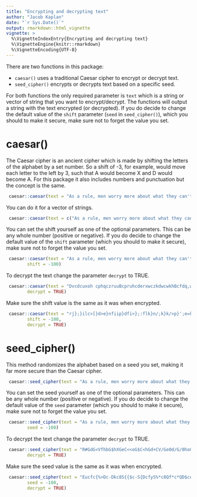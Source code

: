 ```yaml
---
title: "Encrypting and decrypting text"
author: "Jacob Kaplan"
date: "`r Sys.Date()`"
output: rmarkdown::html_vignette
vignette: >
  %\VignetteIndexEntry{Encrypting and decrypting text}
  %\VignetteEngine{knitr::rmarkdown}
  %\VignetteEncoding{UTF-8}
---
```


There are two functions in this package:

* `caesar()` uses a traditional Caesar cipher to encrypt or decrypt text.    
* `seed_cipher()` encrypts or decrypts text based on a specific seed.

For both functions the only required parameter is `text` which is a string or vector of string that you want to encrypt/decrypt. The functions will output a string with the text encrypted (or decrypted). If you do decide to change the default value of the `shift` parameter (`seed` in `seed_cipher()`), which you should to make it secure, make sure not to forget the value you set.

# caesar()

The Caesar cipher is an ancient cipher which is made by shifting the letters of the alphabet by a set number. So a shift of -3, for example, would move each letter to the left by 3, such that A would become X and D would become A. For this package it also includes numbers and punctuation but the concept is the same.  

```r
 caesar::caesar(text = "As a rule, men worry more about what they can't see than about what they can.")
```

You can do it for a vector of strings.

```r
 caesar::caesar(text = c("As a rule, men worry more about what they can't see than about what they can.", "The best way of avenging thyself is not to become like the wrong doer."))
```

You can set the shift yourself as one of the optional parameters. This can be any whole number (positive or negative). If you do decide to change the default value of the `shift` parameter (which you should to make it secure), make sure not to forget the value you set.

```r
 caesar::caesar(text = "As a rule, men worry more about what they can't see than about what they can.", 
        shift = -100)
```

To decrypt the text change the parameter `decrypt` to TRUE.  

```r
 caesar::caesar(text = "Dvcdcuxoh cphqczruuBcpruhcderxwczkdwcwkhBcfdq,wcvhhcwkdqcderxwczkdwcwkhBcfdqa",
        decrypt = TRUE)
```

Make sure the shift value is the same as it was when encrypted.

```r
 caesar::caesar(text = "rj};}ilc>[}d>e}nfiip}dfi>};:flk}n/;k}k/>p}';e=k}j>>}k/;e};:flk}n/;k}k/>p}';e]", 
        shift = -100, 
        decrypt = TRUE)
```



# seed_cipher()

This method randomizes the alphabet based on a seed you set, making it far more secure than the Caesar cipher. 

```r
 caesar::seed_cipher(text = "As a rule, men worry more about what they can't see than about what they can.")
```

You can set the seed yourself as one of the optional parameters. This can be any whole number (positive or negative). If you do decide to change the default value of the `seed` parameter (which you should to make it secure), make sure not to forget the value you set.

```r
 caesar::seed_cipher(text = "As a rule, men worry more about what they can't see than about what they can.", 
        seed = -100)
```

To decrypt the text change the parameter `decrypt` to TRUE.  

```r
 caesar::seed_cipher(text = "R#GdG<VfhbG$hXGeC<<oG$C<hGd+CV/Ge0d/G/0hoGdXg/G#hhG/0dXGd+CV/Ge0d/G/0hoG dX_",
        decrypt = TRUE)
```

Make sure the seed value is the same as it was when encrypted.

```r
 caesar::seed_cipher(text = "Eucfc{%>Dc-Dkc8S{{$c-S{DcfyS%*c8Qf*c*QD$cofkR*cuDDc*QfkcfyS%*c8Qf*c*QD$cofki", 
        seed = -100, 
        decrypt = TRUE)
```
